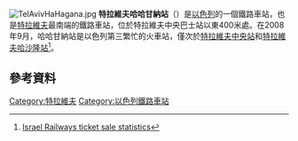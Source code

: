 [[File:TelAvivHaHagana.jpg|thumb]]
'''特拉維夫哈哈甘納站'''（{{lang-he|תחנת הרכבת תל אביב – ההגנה}}）是[[以色列|以色列]]的一個鐵路車站，也是[[特拉維夫|特拉維夫]]最南端的鐵路車站，位於特拉維夫中央巴士站以東400米處。在2008年9月，哈哈甘納站是以色列第三繁忙的火車站，僅次於[[特拉維夫中央站|特拉維夫中央站]]和[[特拉維夫哈沙隆站|特拉維夫哈沙隆站]]<ref>[http://www.tapuz.co.il/tapuzforum/main/Viewmsg.asp?forum=394&msgid=123938784 Israel Railways ticket sale statistics]</ref>。
==參考資料==
{{reflist}}
[[Category:特拉維夫|Category:特拉維夫]]
[[Category:以色列鐵路車站|Category:以色列鐵路車站]]